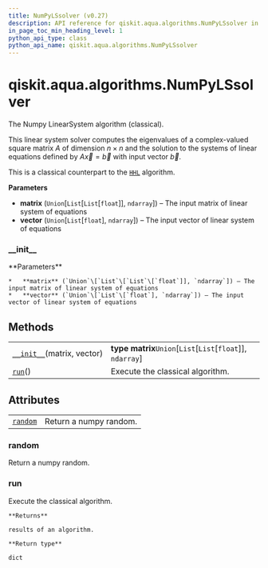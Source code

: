 ```yaml
---
title: NumPyLSsolver (v0.27)
description: API reference for qiskit.aqua.algorithms.NumPyLSsolver in qiskit v0.27
in_page_toc_min_heading_level: 1
python_api_type: class
python_api_name: qiskit.aqua.algorithms.NumPyLSsolver
---
```


<span id="qiskit-aqua-algorithms-numpylssolver" />

# qiskit.aqua.algorithms.NumPyLSsolver

<Class id="qiskit.aqua.algorithms.NumPyLSsolver" isDedicatedPage={true} github="https://github.com/qiskit-community/qiskit-aqua/tree/stable/0.9/qiskit/aqua/algorithms/linear_solvers/numpy_ls_solver.py" signature="NumPyLSsolver(matrix, vector)" modifiers="class">
  The Numpy LinearSystem algorithm (classical).

  This linear system solver computes the eigenvalues of a complex-valued square matrix $A$ of dimension $n \times n$ and the solution to the systems of linear equations defined by $A\overrightarrow{x}=\overrightarrow{b}$ with input vector $\overrightarrow{b}$.

  This is a classical counterpart to the [`HHL`](qiskit.aqua.algorithms.HHL "qiskit.aqua.algorithms.HHL") algorithm.

  **Parameters**

  *   **matrix** (`Union`\[`List`\[`List`\[`float`]], `ndarray`]) – The input matrix of linear system of equations
  *   **vector** (`Union`\[`List`\[`float`], `ndarray`]) – The input vector of linear system of equations

  ### \_\_init\_\_

  <Function id="qiskit.aqua.algorithms.NumPyLSsolver.__init__" signature="__init__(matrix, vector)">
    **Parameters**

    *   **matrix** (`Union`\[`List`\[`List`\[`float`]], `ndarray`]) – The input matrix of linear system of equations
    *   **vector** (`Union`\[`List`\[`float`], `ndarray`]) – The input vector of linear system of equations
  </Function>

  ## Methods

  |                                                                                                                              |                                                               |
  | ---------------------------------------------------------------------------------------------------------------------------- | ------------------------------------------------------------- |
  | [`__init__`](#qiskit.aqua.algorithms.NumPyLSsolver.__init__ "qiskit.aqua.algorithms.NumPyLSsolver.__init__")(matrix, vector) | **type matrix**`Union`\[`List`\[`List`\[`float`]], `ndarray`] |
  | [`run`](#qiskit.aqua.algorithms.NumPyLSsolver.run "qiskit.aqua.algorithms.NumPyLSsolver.run")()                              | Execute the classical algorithm.                              |

  ## Attributes

  |                                                                                                        |                        |
  | ------------------------------------------------------------------------------------------------------ | ---------------------- |
  | [`random`](#qiskit.aqua.algorithms.NumPyLSsolver.random "qiskit.aqua.algorithms.NumPyLSsolver.random") | Return a numpy random. |

  ### random

  <Attribute id="qiskit.aqua.algorithms.NumPyLSsolver.random">
    Return a numpy random.
  </Attribute>

  ### run

  <Function id="qiskit.aqua.algorithms.NumPyLSsolver.run" signature="run()">
    Execute the classical algorithm.

    **Returns**

    results of an algorithm.

    **Return type**

    dict
  </Function>
</Class>

